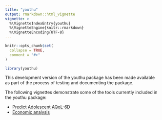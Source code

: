 ---
title: "youthu"
output: rmarkdown::html_vignette
vignette: >
  %\VignetteIndexEntry{youthu}
  %\VignetteEngine{knitr::rmarkdown}
  %\VignetteEncoding{UTF-8}
---

```{r, include = FALSE}
knitr::opts_chunk$set(
  collapse = TRUE,
  comment = "#>"
)
```

```{r setup}
library(youthu)
```
This development version of the youthu package has been made available as part of the process of testing and documenting the package. 

The following vignettes demonstrate some of the tools currently included in the youthu package:

- [Predict Adolescent AQoL-6D](Prediction_With_Mdls.html)
- [Economic analysis](Economic_Analysis.html)
